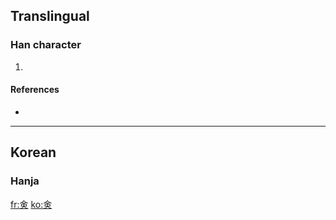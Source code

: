 ==Translingual==

===Han character===
{{Han char|rn=9|rad=人|as=06|sn=8|four=|canj=人一中人 (OMLO)}}

# {{defn|Han}}

====References====
* {{Han ref|kx=0102.291|dkj=|dj=|hdz=|ud=13394|uh=3452|bh=|bd=}}
----

==Korean==

===Hanja===
{{ko-hanja|hangeul=첨|rv=cheom|mr=ch'ŏm|y=chem|eumhun=다|ehrv=da|ehmr=ta|ehy=ta}}

[[fr:㑒]]
[[ko:㑒]]